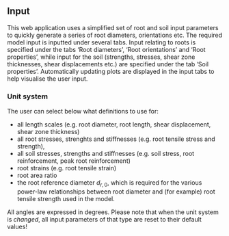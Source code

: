 ## Input

This web application uses a simplified set of root and soil input parameters to quickly generate a series of root diameters, orientations etc. The required model input is inputted under several tabs. Input relating to roots is specified under the tabs 'Root diameters', 'Root orientations' and 'Root properties', while input for the soil (strengths, stresses, shear zone thicknesses, shear displacements etc.) are specified under the tab 'Soil properties'. Automatically updating plots are displayed in the input tabs to help visualise the user input.

### Unit system

The user can select below what definitions to use for:

* all length scales (e.g. root diameter, root length, shear displacement, shear zone thickness)
* all root stresses, strenghts and stiffnesses (e.g. root tensile stress and strength), 
* all soil stresses, strengths and stiffnesses (e.g. soil stress, root reinforcement, peak root reinforcement)
* root strains (e.g. root tensile strain)
* root area ratio 
* the root reference diameter $d_{r,0}$, which is required for the various power-law relationships between root diameter and (for example) root tensile strength used in the model.

All angles are expressed in degrees. Please note that when the unit system is  *changed*, all input parameters of that type are reset to their default values! 
